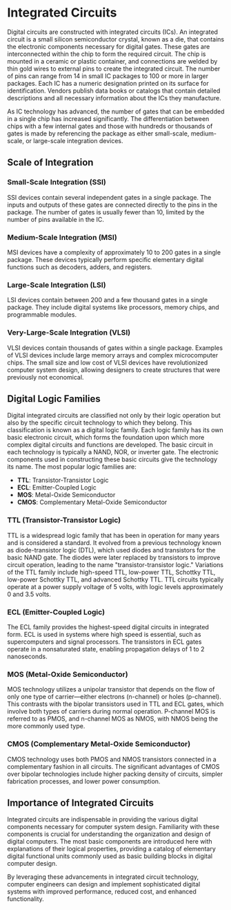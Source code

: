# Integrated Circuits 

Digital circuits are constructed with integrated circuits (ICs). An integrated circuit is a small silicon semiconductor crystal, known as a die, that contains the electronic components necessary for digital gates. These gates are interconnected within the chip to form the required circuit. The chip is mounted in a ceramic or plastic container, and connections are welded by thin gold wires to external pins to create the integrated circuit. The number of pins can range from 14 in small IC packages to 100 or more in larger packages. Each IC has a numeric designation printed on its surface for identification. Vendors publish data books or catalogs that contain detailed descriptions and all necessary information about the ICs they manufacture.

As IC technology has advanced, the number of gates that can be embedded in a single chip has increased significantly. The differentiation between chips with a few internal gates and those with hundreds or thousands of gates is made by referencing the package as either small-scale, medium-scale, or large-scale integration devices.

## Scale of Integration

### Small-Scale Integration (SSI)

SSI devices contain several independent gates in a single package. The inputs and outputs of these gates are connected directly to the pins in the package. The number of gates is usually fewer than 10, limited by the number of pins available in the IC.

### Medium-Scale Integration (MSI)

MSI devices have a complexity of approximately 10 to 200 gates in a single package. These devices typically perform specific elementary digital functions such as decoders, adders, and registers.

### Large-Scale Integration (LSI)

LSI devices contain between 200 and a few thousand gates in a single package. They include digital systems like processors, memory chips, and programmable modules.

### Very-Large-Scale Integration (VLSI)

VLSI devices contain thousands of gates within a single package. Examples of VLSI devices include large memory arrays and complex microcomputer chips. The small size and low cost of VLSI devices have revolutionized computer system design, allowing designers to create structures that were previously not economical.

## Digital Logic Families

Digital integrated circuits are classified not only by their logic operation but also by the specific circuit technology to which they belong. This classification is known as a digital logic family. Each logic family has its own basic electronic circuit, which forms the foundation upon which more complex digital circuits and functions are developed. The basic circuit in each technology is typically a NAND, NOR, or inverter gate. The electronic components used in constructing these basic circuits give the technology its name. The most popular logic families are:

- **TTL**: Transistor-Transistor Logic
- **ECL**: Emitter-Coupled Logic
- **MOS**: Metal-Oxide Semiconductor
- **CMOS**: Complementary Metal-Oxide Semiconductor

### TTL (Transistor-Transistor Logic)

TTL is a widespread logic family that has been in operation for many years and is considered a standard. It evolved from a previous technology known as diode-transistor logic (DTL), which used diodes and transistors for the basic NAND gate. The diodes were later replaced by transistors to improve circuit operation, leading to the name "transistor-transistor logic." Variations of the TTL family include high-speed TTL, low-power TTL, Schottky TTL, low-power Schottky TTL, and advanced Schottky TTL. TTL circuits typically operate at a power supply voltage of 5 volts, with logic levels approximately 0 and 3.5 volts.

### ECL (Emitter-Coupled Logic)

The ECL family provides the highest-speed digital circuits in integrated form. ECL is used in systems where high speed is essential, such as supercomputers and signal processors. The transistors in ECL gates operate in a nonsaturated state, enabling propagation delays of 1 to 2 nanoseconds.

### MOS (Metal-Oxide Semiconductor)

MOS technology utilizes a unipolar transistor that depends on the flow of only one type of carrier—either electrons (n-channel) or holes (p-channel). This contrasts with the bipolar transistors used in TTL and ECL gates, which involve both types of carriers during normal operation. P-channel MOS is referred to as PMOS, and n-channel MOS as NMOS, with NMOS being the more commonly used type.

### CMOS (Complementary Metal-Oxide Semiconductor)

CMOS technology uses both PMOS and NMOS transistors connected in a complementary fashion in all circuits. The significant advantages of CMOS over bipolar technologies include higher packing density of circuits, simpler fabrication processes, and lower power consumption.

## Importance of Integrated Circuits

Integrated circuits are indispensable in providing the various digital components necessary for computer system design. Familiarity with these components is crucial for understanding the organization and design of digital computers. The most basic components are introduced here with explanations of their logical properties, providing a catalog of elementary digital functional units commonly used as basic building blocks in digital computer design.

By leveraging these advancements in integrated circuit technology, computer engineers can design and implement sophisticated digital systems with improved performance, reduced cost, and enhanced functionality.
